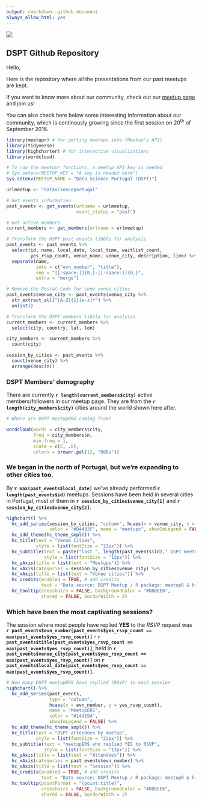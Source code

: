 ```yaml
---
output: rmarkdown::github_document
always_allow_html: yes
---
```


![](img/DSPT_logo.png)

## DSPT Github Repository

Hello,

Here is the repository where all the presentations from our past meetups are kept.

If you want to know more about our community, check out our [meetup page](https://www.meetup.com/datascienceportugal) and join us!

You can also check here below some interesting information about our community, which is continously growing since the first session on 20^th^ of September 2016.

```r
library(meetupr) # for getting meetups info (Meetup's API)
library(tidyverse) 
library(highcharter) # for interactive visualizations
library(wordcloud)

# To run the meetupr functions, a meetup API key is needed
# Sys.setenv(MEETUP_KEY = "A key is needed here")
Sys.setenv(MEETUP_NAME = "Data Science Portugal (DSPT)")

urlmeetup <- "datascienceportugal"
```

```r
# Get events information
past_events <- get_events(urlname = urlmeetup,
                          event_status = "past")

# Get active members
current_members <- get_members(urlname = urlmeetup)
```

```r
# Transform the DSPT past events tibble for analysis
past_events <- past_events %>%
  select(id, name, local_date, local_time, waitlist_count,
         yes_rsvp_count, venue_name, venue_city, description, link) %>% 
  separate(name,
           into = c("evn_number", "title"),
           sep = "[[:space:]]{0,}-[[:space:]]{0,}",
           extra = "merge") 

# Remove the Postal Code for some venue cities
past_events$venue_city <- past_events$venue_city %>% 
  str_extract_all("[A-Z]{1}[a-z]*") %>% 
  unlist()

# Transform the DSPT members tibble for analysis
current_members <- current_members %>% 
  select(city, country, lat, lon)

city_members <- current_members %>% 
  count(city)

session_by_cities <- past_events %>% 
  count(venue_city) %>% 
  arrange(desc(n))

```

### DSPT Members' demography

There are currently **`r length(current_members$city)`** active members/followers in our meetup page. They are from  the **`r length(city_members$city)`** cities around the world shown here after. 

```r
# Where are DSPT meetupERS coming from?

wordcloud(words = city_members$city,
          freq = city_members$n,
          min.freq = 1,
          scale = c(5, .8),
          colors = brewer.pal(12, "RdBu"))

```

### We began in the north of Portugal, but we're expanding to other cities too. 

By **`r max(past_events$local_date)`** we've already performed **`r length(past_events$id)`** meetups.
Sessions have been held in several cities in Portugal, most of them in **`r session_by_cities$venue_city[1]`** and **`r session_by_cities$venue_city[2]`**.

```r
highchart() %>%
  hc_add_series(session_by_cities, "column", hcaes(x = venue_city, y = n),
                color = "#D4432F", name = "meetups", showInLegend = FALSE) %>%
  hc_add_theme(hc_theme_smpl()) %>%
  hc_title(text = "Venue Cities",
           style = list(fontSize = "22px")) %>%
  hc_subtitle(text = paste("last ", length(past_events$id)," DSPT meetups"),
              style = list(fontSize = "12px")) %>%
  hc_yAxis(title = list(text = "Meetups")) %>%
  hc_xAxis(categories = session_by_cities$venue_city) %>%
  hc_xAxis(title = list(text = "Venue cities")) %>%
  hc_credits(enabled = TRUE, # add credits
             text = "Data source: DSPT Meetup / R package: meetupR & highcharter") %>%
  hc_tooltip(crosshairs = FALSE, backgroundColor = "#DDDEE6",
             shared = FALSE, borderWidth = 2)
```

### Which have been the most captivating sessions? 

The session where most people have replied **YES** to the *RSVP* request was **`r past_events$evn_number[past_events$yes_rsvp_count == max(past_events$yes_rsvp_count)]`** - **`r past_events$title[past_events$yes_rsvp_count == max(past_events$yes_rsvp_count)]`**, held in **`r past_events$venue_city[past_events$yes_rsvp_count == max(past_events$yes_rsvp_count)]`** on **`r past_events$local_date[past_events$yes_rsvp_count == max(past_events$yes_rsvp_count)]`**.

```r

# How many DSPT meetupERS have replied (RSVP) to each session
highchart() %>%
  hc_add_series(past_events,
                type = "column",
                hcaes(x = evn_number, y = yes_rsvp_count),
                name = "MeetupERS",
                color = "#149194",
                showInLegend = FALSE) %>%
  hc_add_theme(hc_theme_smpl()) %>%
  hc_title(text = "DSPT attendees by meetup",
           style = list(fontSize = "22px")) %>%
  hc_subtitle(text = "meetupERS who replied YES to RSVP",
              style = list(fontSize = "12px")) %>%
  hc_yAxis(title = list(text = "Attendees")) %>%
  hc_xAxis(categories = past_events$evn_number) %>%
  hc_xAxis(title = list(text = "Session")) %>%
  hc_credits(enabled = TRUE, # add credits
             text = "Data source: DSPT Meetup / R package: meetupR & highcharter") %>%
  hc_tooltip(pointFormat = "{point.title}",
             crosshairs = FALSE, backgroundColor = "#DDDEE6",
             shared = FALSE, borderWidth = 2)

```
